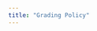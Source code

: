```yaml
---
title: "Grading Policy"
---
```


<!-- 
- Quizzes: 48%
    - 16% each
    - Best 3 out of 4
    - If you miss a single quiz for any reason, there will be no makeups
---

- Assignments: 44%
    - 4 or 5 assignments
    - Done in groups of ~~5~~ **6** (preferred) or **7**
    - Atleast one question per assignment will be a project-like question
    - Variable weight (e.g. some assignments would be 10%, some 12%, etc.)
    - Some assignments would involve:
        - Making pull requests to public repositories
        - Writing Hugging Face Spaces like demos
---

- Attendance: 8%
    - <= 3 absences: 8%
    - 4 or 5 absences: 7%
    - 6 or 7 absences: 6%
    - 8 or 9 absences: 4%
    - 10 or 11 absences: 2%
    - 12 or more absences: 0%

 -->
